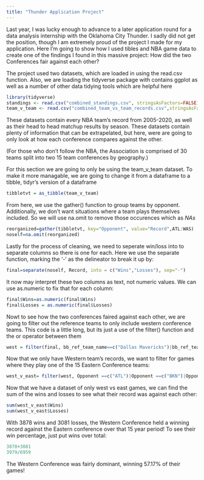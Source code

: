 ```yaml
---
title: "Thunder Application Project"
---
```


Last year, I was lucky enough to advance to a later application round for a data analysis internship with the Oklahoma City Thunder. I sadly did not get the position, though I am extremely proud of the project I made for my application. Here I'm going to show how I used tibles and NBA game data to create one of the findings I found in this massive project: How did the two Conferences fair against each other?

The project used two datasets, which are loaded in using the read.csv function. Also, we are loading the tidyverse package with contains ggplot as well as a number of other data tidying tools which are helpful here

```r
library(tidyverse)
standings <- read.csv("combined_standings.csv", stringsAsFactors=FALSE)
team_v_team <- read.csv("combined_team_vs_team_records.csv",stringsAsFactors=FALSE)
```

These datasets contain every NBA team's record from 2005-2020, as well as their head to head matchup results by season. These datasets contain plenty of information that can be extrapelated, but here, were are going to only look at how each conference compares against the other.

(For those who don't follow the NBA, the Association is comprised of 30 teams split into two 15 team conferences by geography.)

For this section we are going to only be using the team_v\_team dataset. To make it more managable, we are going to change it from a dataframe to a tibble, tidyr's version of a dataframe

```r
tibbletvt = as_tibble(team_v_team)
```

From here, we use the gather() function to group teams by opponent. Additionally, we don't want situations where a team plays themselves included. So we will use na.omit to remove those occurences which as *NAs*

```r
reorganized=gather(tibbletvt, key="Opponent", value="Record",ATL:WAS)
noself=na.omit(reorganized)
```

Lastly for the process of cleaning, we need to seperate win/loss into to separate columns so there is one for each. Here we use the separate function, marking the '-' as the delineator to break it up by:

```r
final=separate(noself, Record, into = c("Wins","Losses"), sep="-")
```

It now may interpret these two columns as text, not numeric values. We can use as.numeric to fix that for each column:

```r
final$Wins=as.numeric(final$Wins)
final$Losses = as.numeric(final$Losses)
```

Nowt to see how the two conferences faired against each other, we are going to filter out the reference teams to only include western conference teams. This code is a little long, but its just a use of the filter() function and the or operator between them

```r
west = filter(final, bb_ref_team_name==c("Dallas Mavericks")|bb_ref_team_name==c("Denver Nuggets")|bb_ref_team_name==c("Golden State Warriors")|bb_ref_team_name==c("Houston Rockets")|bb_ref_team_name==c("Los Angeles Clippers")|bb_ref_team_name==c("Los Angeles Lakers")|bb_ref_team_name==c("Memphis Grizzlies")|bb_ref_team_name==c("Minnesota Timberwolves")|bb_ref_team_name==c("New Orleans Hornets")|bb_ref_team_name==c("New Orleans Pelicans")|bb_ref_team_name==c("New Orleans/Oklahoma City Hornets")|bb_ref_team_name==c("Oklahoma City Thunder")|bb_ref_team_name==c("Seattle SuperSonics")|bb_ref_team_name==c("Phoenix Suns")|bb_ref_team_name==c("Portland Trail Blazers")|bb_ref_team_name==c("Sacramento Kings")|bb_ref_team_name==c("San Antonio Spurs")|bb_ref_team_name==c("Utah Jazz"))
```

Now that we only have Western team's records, we want to filter for games where they play one of the 15 Eastern Conference teams:

```r
west_v_east= filter(west, Opponent ==c("ATL")|Opponent ==c("BKN")|Opponent ==c("BOS")|Opponent ==c("CHA")|Opponent ==c("CHI")|Opponent ==c("CLE")|Opponent ==c("DET")|Opponent ==c("IND")|Opponent ==c("MIA")|Opponent ==c("MIL")|Opponent ==c("NYK")|Opponent ==c("ORL")|Opponent ==c("PHI")|Opponent ==c("TOR")|Opponent ==c("WAS"))
```

Now that we have a dataset of only west vs east games, we can find the sum of the wins and losses to see what their record was against each other:

```r
sum(west_v_east$Wins)
sum(west_v_east$Losses)
```

With 3878 wins and 3081 losses, the Western Conference held a winning record against the Eastern conference over that 15 year period! To see their win percentage, just put wins over total:

```r
3878+3081
3979/6959
```

The Western Conference was fairly dominant, winning 57.17% of their games!
